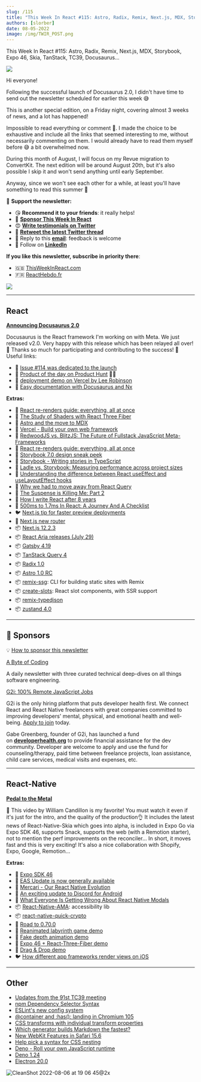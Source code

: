 ```yaml
---
slug: /115
title: "This Week In React #115: Astro, Radix, Remix, Next.js, MDX, Storybook, Expo 46, Skia, TanStack, TC39, Docusaurus..."
authors: [slorber]
date: 08-05-2022
image: /img/TWIR_POST.png
---
```


This Week In React #115: Astro, Radix, Remix, Next.js, MDX, Storybook, Expo 46, Skia, TanStack, TC39, Docusaurus...

![](/img/TWIR_POST.png)

<!-- truncate -->

Hi everyone!

Following the successful launch of Docusaurus 2.0, I didn't have time to send out the newsletter scheduled for earlier this week 😅

This is another special edition, on a Friday night, covering almost 3 weeks of news, and a lot has happened!

Impossible to read everything or comment 😬. I made the choice to be exhaustive and include all the links that seemed interesting to me, without necessarily commenting on them. I would already have to read them myself before 😅 a bit overwhelmed now.

During this month of August, I will focus on my Revue migration to ConvertKit. The next edition will be around August 20th, but it's also possible I skip it and won't send anything until early September.

Anyway, since we won't see each other for a while, at least you'll have something to read this summer 🤣

🙏 **Support the newsletter:**

- 😘 **Recommend it to your friends**: it really helps!
- 💸 [**Sponsor This Week In React**](https://gist.github.com/slorber/cb732fb5d0a002c4d73236a9baeba7bb?utm_campaign=thisweekinreact&utm_medium=email&utm_source=Revue%20newsletter)
- 😍 [**Write testimonials on Twitter**](https://twitter.com/sebastienlorber/timelines/1448942785814466561?utm_campaign=thisweekinreact&utm_medium=email&utm_source=Revue%20newsletter)
- 🧵 [**Retweet the latest Twitter thread**](https://slo.im/thread?utm_campaign=thisweekinreact&utm_medium=email&utm_source=Revue%20newsletter)
- 📨 Reply to this [**email**](mailto:lorber.sebastien@gmail.com?utm_campaign=thisweekinreact&utm_medium=email&utm_source=Revue%20newsletter): feedback is welcome
- 👥 Follow on [**LinkedIn**](https://www.linkedin.com/company/this-week-in-react/?utm_campaign=This%20Week%20In%20React&utm_medium=email&utm_source=Revue%20newsletter)

**If you like this newsletter, subscribe in priority there**:

- 🇬🇧 [ThisWeekInReact.com](https://thisweekinreact.com/md)
- 🇫🇷 [ReactHebdo.fr](https://reacthebdo.fr/)

[![](https://user-images.githubusercontent.com/749374/153181021-8fdb0ece-270a-4cf2-980b-4557d04316ad.png)](https://thisweekinreact.com/md)

---

## React

[**Announcing Docusaurus 2.0**](https://docusaurus.io/blog/2022/08/01/announcing-docusaurus-2.0?utm_campaign=This%20Week%20In%20React&utm_medium=email&utm_source=Revue%20newsletter)

Docusaurus is the React framework I'm working on with Meta. We just released v2.0. Very happy with this release which has been relayed all over! 💝 Thanks so much for participating and contributing to the success! 🙏 Useful links:

- 📜 [Issue #114 was dedicated to the launch](https://www.getrevue.co/profile/thisweekinreact/issues/this-week-in-react-114-official-launch-of-docusaurus-2-0-1273933?utm_campaign=This%20Week%20In%20React&utm_medium=email&utm_source=Revue%20newsletter)
- 🥇 [Product of the day on Product Hunt](https://www.producthunt.com/posts/docusaurus-2-0?utm_campaign=This%20Week%20In%20React&utm_medium=email&utm_source=Revue%20newsletter) 🥇🤩
- 🎨 [deployment demo on Vercel by Lee Robinson](https://twitter.com/leeerob/status/1554211061284364290?utm_campaign=This%20Week%20In%20React&utm_medium=email&utm_source=Revue%20newsletter)
- 📜 [Easy documentation with Docusaurus and Nx](https://blog.nrwl.io/easy-documentation-with-docusaurus-and-nx-4b932d8ad0e4?utm_campaign=This%20Week%20In%20React&utm_medium=email&utm_source=Revue%20newsletter)

**Extras:**

- 📜 [React re-renders guide: everything, all at once](https://www.developerway.com/posts/react-re-renders-guide?utm_campaign=This%20Week%20In%20React&utm_medium=email&utm_source=Revue%20newsletter)
- 📜 [The Study of Shaders with React Three Fiber](https://blog.maximeheckel.com/posts/the-study-of-shaders-with-react-three-fiber/?utm_campaign=This%20Week%20In%20React&utm_medium=email&utm_source=Revue%20newsletter)
- 📜 [Astro and the move to MDX](https://www.brycewray.com/posts/2022/07/astro-move-to-mdx/?utm_campaign=This%20Week%20In%20React&utm_medium=email&utm_source=Revue%20newsletter)
- 📜 [Vercel - Build your own web framework](https://vercel.com/blog/build-your-own-web-framework?utm_campaign=This%20Week%20In%20React&utm_medium=email&utm_source=Revue%20newsletter)
- 📜 [RedwoodJS vs. BlitzJS: The Future of Fullstack JavaScript Meta-Frameworks](https://blog.risingstack.com/redwoodjs-vs-blitzjs-comparison/?utm_campaign=This%20Week%20In%20React&utm_medium=email&utm_source=Revue%20newsletter)
- 📜 [React re-renders guide: everything, all at once](https://www.developerway.com/posts/react-re-renders-guide?utm_campaign=This%20Week%20In%20React&utm_medium=email&utm_source=Revue%20newsletter)
- 📜 [Storybook 7.0 design sneak peek](https://storybook.js.org/blog/storybook-7-0-design-sneak-peek/?utm_campaign=This%20Week%20In%20React&utm_medium=email&utm_source=Revue%20newsletter)
- 📜 [Storybook - Writing stories in TypeScript](https://storybook.js.org/blog/writing-stories-in-typescript/?utm_campaign=This%20Week%20In%20React&utm_medium=email&utm_source=Revue%20newsletter)
- 📜 [Ladle vs. Storybook: Measuring performance across project sizes](https://blog.logrocket.com/ladle-storybook-performance-project-sizes/?utm_campaign=This%20Week%20In%20React&utm_medium=email&utm_source=Revue%20newsletter)
- 📜 [Understanding the difference between React useEffect and useLayoutEffect hooks](https://blog.saeloun.com/2022/07/28/difference-between-useeffect-and-useeffectlayout-hooks?utm_campaign=This%20Week%20In%20React&utm_medium=email&utm_source=Revue%20newsletter)
- 📜 [Why we had to move away from React Query](https://www.basedash.com/blog/why-we-had-to-move-away-from-react-query?utm_campaign=This%20Week%20In%20React&utm_medium=email&utm_source=Revue%20newsletter)
- 📜 [The Suspense is Killing Me: Part 2](https://blog.6nok.org/the-suspense-is-killing-me:-part-2/?utm_campaign=This%20Week%20In%20React&utm_medium=email&utm_source=Revue%20newsletter)
- 📜 [How I write React after 8 years](https://nesbtesh.medium.com/how-i-write-react-after-8-years-12cbf82c351?utm_campaign=This%20Week%20In%20React&utm_medium=email&utm_source=Revue%20newsletter)
- 📜 [500ms to 1.7ms In React: A Journey And A Checklist](https://orizens.com/blog/500ms-to-1-7ms-in-react-a-journey-and-a%20checklist/?utm_campaign=This%20Week%20In%20React&utm_medium=email&utm_source=Revue%20newsletter)
- 🐦 [Next.js tip for faster preview deployments](https://twitter.com/leeerob/status/1550617876188520452?utm_campaign=This%20Week%20In%20React&utm_medium=email&utm_source=Revue%20newsletter)
- 🧵 [Next.js new router](https://twitter.com/nextjs/status/1549841497822056454?utm_campaign=This%20Week%20In%20React&utm_medium=email&utm_source=Revue%20newsletter)
- 📦 [Next.js 12.2.3](https://twitter.com/nextjs/status/1551973401346347009?utm_campaign=This%20Week%20In%20React&utm_medium=email&utm_source=Revue%20newsletter)
- 📦 [React Aria releases (July 29)](https://twitter.com/devongovett/status/1553078605533499393?utm_campaign=This%20Week%20In%20React&utm_medium=email&utm_source=Revue%20newsletter)
- 📦 [Gatsby 4.19](https://www.gatsbyjs.com/docs/reference/release-notes/v4.19/?utm_campaign=This%20Week%20In%20React&utm_medium=email&utm_source=Revue%20newsletter)
- 📦 [TanStack Query 4](https://twitter.com/tannerlinsley/status/1549785943837515776?utm_campaign=This%20Week%20In%20React&utm_medium=email&utm_source=Revue%20newsletter)
- 📦 [Radix 1.0](https://twitter.com/radix_ui/status/1550071948658593797?utm_campaign=This%20Week%20In%20React&utm_medium=email&utm_source=Revue%20newsletter)
- 📦 [Astro 1.0 RC](https://twitter.com/astrodotbuild/status/1551938246296363009?utm_campaign=This%20Week%20In%20React&utm_medium=email&utm_source=Revue%20newsletter)
- 📦 [remix-ssg](https://github.com/jacob-ebey/remix-ssg?utm_campaign=This%20Week%20In%20React&utm_medium=email&utm_source=Revue%20newsletter): CLI for building static sites with Remix
- 📦 [create-slots](https://github.com/nihgwu/create-slots?utm_campaign=This%20Week%20In%20React&utm_medium=email&utm_source=Revue%20newsletter): React slot components, with SSR support
- 📦 [remix-typedjson](https://github.com/kiliman/remix-typedjson?utm_campaign=This%20Week%20In%20React&utm_medium=email&utm_source=Revue%20newsletter)
- 📦 [zustand 4.0](https://twitter.com/dai_shi/status/1551744179390533632?utm_campaign=This%20Week%20In%20React&utm_medium=email&utm_source=Revue%20newsletter)

---

## 💸 Sponsors

💡 [How to sponsor this newsletter](https://thisweekinreact.com/sponsor?utm_campaign=This%20Week%20In%20React&utm_medium=email&utm_source=Revue%20newsletter)

[A Byte of Coding](https://abyteofcoding.com/?utm_campaign=This%20Week%20In%20React&utm_medium=newsletter&utm_source=twireact)

A daily newsletter with three curated technical deep-dives on all things software engineering.

[G2i: 100% Remote JavaScript Jobs](https://welcome.g2i.co/apply?campaign=marketing-partner-newsletters&utm_campaign=Marketing%20Partner%20Newsletters&utm_medium=email&utm_source=TWIR)

G2i is the only hiring platform that puts developer health first. We connect React and React Native freelancers with great companies committed to improving developers' mental, physical, and emotional health and well-being. [Apply to join](https://welcome.g2i.co/apply?campaign=marketing-partner-newsletters&utm_campaign=Marketing%20Partner%20Newsletters&utm_medium=email&utm_source=TWIR) today.

Gabe Greenberg, founder of G2i, has launched a fund on [**developerhealth.org**](http://developerhealth.org/?utm_campaign=This%20Week%20In%20React&utm_medium=email&utm_source=Revue%20newsletter) to provide financial assistance for the dev community. Developer are welcome to apply and use the fund for counseling/therapy, paid time between freelance projects, loan assistance, child care services, medical visits and expenses, etc.

---

## React-Native

[**Pedal to the Metal**](https://www.youtube.com/watch?utm_campaign=This%20Week%20In%20React&utm_medium=email&utm_source=Revue%20newsletter&v=uvLQ5f3KDXk)

🤯 This video by William Candillon is my favorite! You must watch it even if it's just for the intro, and the quality of the production👌 It includes the latest news of React-Native-Skia which goes into alpha, is included in Expo Go via Expo SDK 46, supports Snack, supports the web (with a Remotion starter), not to mention the perf improvements on the reconciler... In short, it moves fast and this is very exciting! It's also a nice collaboration with Shopify, Expo, Google, Remotion...

**Extras:**

- 📜 [Expo SDK 46](https://blog.expo.dev/expo-sdk-46-c2a1655f63f7?utm_campaign=This%20Week%20In%20React&utm_medium=email&utm_source=Revue%20newsletter)
- 📜 [EAS Update is now generally available](https://blog.expo.dev/eas-update-is-now-generally-available-6532d25e750?utm_campaign=This%20Week%20In%20React&utm_medium=email&utm_source=Revue%20newsletter)
- 📜 [Mercari - Our React Native Evolution](https://blog.mercari.com/eng-posts/our-react-native-evolution?utm_campaign=This%20Week%20In%20React&utm_medium=email&utm_source=Revue%20newsletter)
- 📜 [An exciting update to Discord for Android](https://discord.com/blog/android-react-native-framework-update?utm_campaign=This%20Week%20In%20React&utm_medium=email&utm_source=Revue%20newsletter)
- 📜 [What Everyone Is Getting Wrong About React Native Modals](https://javascript.plainenglish.io/you-have-been-using-react-native-modals-wrong-9b8c17de2f96?utm_campaign=This%20Week%20In%20React&utm_medium=email&utm_source=Revue%20newsletter)
- 📦 [React-Native-AMA](https://formidable.com/blog/2022/react-native-ama/?utm_campaign=This%20Week%20In%20React&utm_medium=email&utm_source=Revue%20newsletter): accessibility lib
- 📦 [react-native-quick-crypto](https://github.com/margelo/react-native-quick-crypto?utm_campaign=This%20Week%20In%20React&utm_medium=email&utm_source=Revue%20newsletter)
- 💬 [Road to 0.70.0](https://github.com/reactwg/react-native-releases/discussions/26?utm_campaign=This%20Week%20In%20React&utm_medium=email&utm_source=Revue%20newsletter)
- 🎨 [Reanimated labyrinth game demo](https://twitter.com/tomekzaw_/status/1552645938400972802?utm_campaign=This%20Week%20In%20React&utm_medium=email&utm_source=Revue%20newsletter)
- 🎨 [Fake depth animation demo](https://twitter.com/4twiggers/status/1550459752290947072?utm_campaign=This%20Week%20In%20React&utm_medium=email&utm_source=Revue%20newsletter)
- 🎨 [Expo 46 + React-Three-Fiber demo](https://twitter.com/4twiggers/status/1552264177020026880?utm_campaign=This%20Week%20In%20React&utm_medium=email&utm_source=Revue%20newsletter)
- 🎨 [Drag & Drop demo](https://twitter.com/barany6m/status/1551687689484865537?utm_campaign=This%20Week%20In%20React&utm_medium=email&utm_source=Revue%20newsletter)
- 🐦 [How different app frameworks render views on iOS](https://twitter.com/Baconbrix/status/1550501126117773313?utm_campaign=This%20Week%20In%20React&utm_medium=email&utm_source=Revue%20newsletter)

---

## Other

- [Updates from the 91st TC39 meeting](https://dev.to/hemanth/updates-from-the-91th-tc39-meeting-779?utm_campaign=This%20Week%20In%20React&utm_medium=email&utm_source=Revue%20newsletter)
- [npm Dependency Selector Syntax](https://github.blog/changelog/2022-08-03-introducing-the-new-npm-dependency-selector-syntax/?utm_campaign=This%20Week%20In%20React&utm_medium=email&utm_source=Revue%20newsletter)
- [ESLint's new config system](https://eslint.org/blog/2022/08/new-config-system-part-1/?utm_campaign=This%20Week%20In%20React&utm_medium=email&utm_source=Revue%20newsletter)
- [@container and :has(): landing in Chromium 105](https://developer.chrome.com/blog/has-with-cq-m105/?utm_campaign=This%20Week%20In%20React&utm_medium=email&utm_source=Revue%20newsletter)
- [CSS transforms with individual transform properties](https://web.dev/css-individual-transform-properties/?utm_campaign=This%20Week%20In%20React&utm_medium=email&utm_source=Revue%20newsletter)
- [Which generator builds Markdown the fastest?](https://www.zachleat.com/web/build-benchmark/?utm_campaign=This%20Week%20In%20React&utm_medium=email&utm_source=Revue%20newsletter)
- [New WebKit Features in Safari 15.6](https://webkit.org/blog/13009/new-webkit-features-in-safari-15-6/?utm_campaign=This%20Week%20In%20React&utm_medium=email&utm_source=Revue%20newsletter)
- [Help pick a syntax for CSS nesting](https://developer.chrome.com/blog/help-css-nesting/?utm_campaign=This%20Week%20In%20React&utm_medium=email&utm_source=Revue%20newsletter)
- [Deno - Roll your own JavaScript runtime](https://deno.com/blog/roll-your-own-javascript-runtime?utm_campaign=This%20Week%20In%20React&utm_medium=email&utm_source=Revue%20newsletter)
- [Deno 1.24](https://deno.com/blog/v1.24?utm_campaign=This%20Week%20In%20React&utm_medium=email&utm_source=Revue%20newsletter)
- [Electron 20.0](https://www.electronjs.org/blog/electron-20-0?utm_campaign=This%20Week%20In%20React&utm_medium=email&utm_source=Revue%20newsletter)

![CleanShot 2022-08-06 at 19 06 45@2x](https://user-images.githubusercontent.com/749374/183258933-c5a420ba-d368-4ffb-808d-853f37b55723.png)
